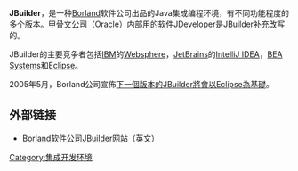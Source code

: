 '''JBuilder'''，是一种[[Borland|Borland]]软件公司出品的Java集成编程环境，有不同功能程度的多个版本。[[甲骨文公司|甲骨文公司]]（Oracle）内部用的软件JDeveloper是JBuilder补充改写的。

JBuilder的主要竞争者包括[[IBM|IBM]]的[[Websphere|Websphere]]，[[JetBrains|JetBrains]]的[[IntelliJ_IDEA|IntelliJ IDEA]]，[[BEA_Systems|BEA Systems]]和[[Eclipse|Eclipse]]。

2005年5月，Borland公司宣佈[https://web.archive.org/web/20050603034132/http://www.borland.com/news/press_releases/2005/05_31_05_borland_announces_jbuilder_product_roadmap.html 下一個版本的JBuilder將會以Eclipse為基礎]。

== 外部链接 ==
*[https://web.archive.org/web/20041110030013/http://www.borland.com/jbuilder/ Borland软件公司JBuilder网站]（英文）
{{compu-stub}}

[[Category:集成开发环境|Category:集成开发环境]]